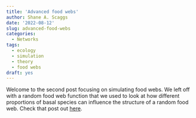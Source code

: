 ```yaml
---
title: 'Advanced food webs'
author: Shane A. Scaggs
date: '2022-08-12'
slug: advanced-food-webs
categories:
  - Networks
tags:
  - ecology
  - simulation
  - theory
  - food webs
draft: yes
---
```



Welcome to the second post focusing on simulating food webs. We left off with a random food web function that we used to look at how different proportions of basal species can influence the structure of a random food web. Check that post out [here](/2022/07/28/basic-properties-of-food-webs/).   
